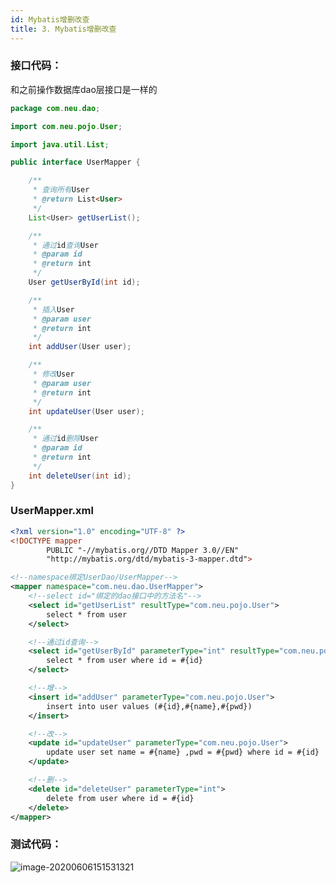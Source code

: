 ```yaml
---
id: Mybatis增删改查
title: 3. Mybatis增删改查
---
```


### 接口代码：

和之前操作数据库dao层接口是一样的

```java
package com.neu.dao;

import com.neu.pojo.User;

import java.util.List;

public interface UserMapper {

    /**
     * 查询所有User
     * @return List<User>
     */
    List<User> getUserList();

    /**
     * 通过id查询User
     * @param id
     * @return int
     */
    User getUserById(int id);

    /**
     * 插入User
     * @param user
     * @return int
     */
    int addUser(User user);

    /**
     * 修改User
     * @param user
     * @return int
     */
    int updateUser(User user);

    /**
     * 通过id删除User
     * @param id
     * @return int
     */
    int deleteUser(int id);
}
```



### UserMapper.xml

```xml
<?xml version="1.0" encoding="UTF-8" ?>
<!DOCTYPE mapper
        PUBLIC "-//mybatis.org//DTD Mapper 3.0//EN"
        "http://mybatis.org/dtd/mybatis-3-mapper.dtd">

<!--namespace绑定UserDao/UserMapper-->
<mapper namespace="com.neu.dao.UserMapper">
    <!--select id="绑定的dao接口中的方法名"-->
    <select id="getUserList" resultType="com.neu.pojo.User">
        select * from user
    </select>

    <!--通过id查询-->
    <select id="getUserById" parameterType="int" resultType="com.neu.pojo.User">
        select * from user where id = #{id}
    </select>

    <!--增-->
    <insert id="addUser" parameterType="com.neu.pojo.User">
        insert into user values (#{id},#{name},#{pwd})
    </insert>

    <!--改-->
    <update id="updateUser" parameterType="com.neu.pojo.User">
        update user set name = #{name} ,pwd = #{pwd} where id = #{id}
    </update>

    <!--删-->
    <delete id="deleteUser" parameterType="int">
        delete from user where id = #{id}
    </delete>
</mapper>
```



### 测试代码：

![image-20200606151531321](https://images.shiguangping.com/imgs/20200606151531.png)